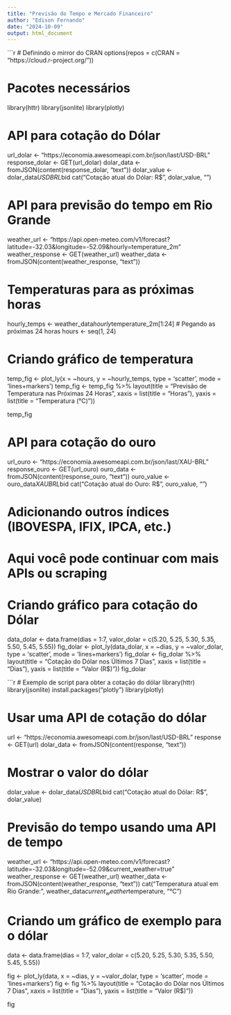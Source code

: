 ```yaml
---
title: "Previsão do Tempo e Mercado Financeiro"
author: "Edison Fernando"
date: "2024-10-09"
output: html_document
---
```


```r
# Definindo o mirror do CRAN
options(repos = c(CRAN = "https://cloud.r-project.org/"))








# Pacotes necessários
library(httr)
library(jsonlite)
library(plotly)

# API para cotação do Dólar
url_dolar <- "https://economia.awesomeapi.com.br/json/last/USD-BRL"
response_dolar <- GET(url_dolar)
dolar_data <- fromJSON(content(response_dolar, "text"))
dolar_value <- dolar_data$USDBRL$bid
cat("Cotação atual do Dólar: R$", dolar_value, "\n")

# API para previsão do tempo em Rio Grande
weather_url <- "https://api.open-meteo.com/v1/forecast?latitude=-32.03&longitude=-52.09&hourly=temperature_2m"
weather_response <- GET(weather_url)
weather_data <- fromJSON(content(weather_response, "text"))

# Temperaturas para as próximas horas
hourly_temps <- weather_data$hourly$temperature_2m[1:24]  # Pegando as próximas 24 horas
hours <- seq(1, 24)

# Criando gráfico de temperatura
temp_fig <- plot_ly(x = ~hours, y = ~hourly_temps, type = 'scatter', mode = 'lines+markers')
temp_fig <- temp_fig %>% layout(title = "Previsão de Temperatura nas Próximas 24 Horas",
                                xaxis = list(title = "Horas"),
                                yaxis = list(title = "Temperatura (°C)"))

temp_fig

# API para cotação do ouro
url_ouro <- "https://economia.awesomeapi.com.br/json/last/XAU-BRL"
response_ouro <- GET(url_ouro)
ouro_data <- fromJSON(content(response_ouro, "text"))
ouro_value <- ouro_data$XAUBRL$bid
cat("Cotação atual do Ouro: R$", ouro_value, "\n")

# Adicionando outros índices (IBOVESPA, IFIX, IPCA, etc.)
# Aqui você pode continuar com mais APIs ou scraping

# Criando gráfico para cotação do Dólar
data_dolar <- data.frame(dias = 1:7, valor_dolar = c(5.20, 5.25, 5.30, 5.35, 5.50, 5.45, 5.55))
fig_dolar <- plot_ly(data_dolar, x = ~dias, y = ~valor_dolar, type = 'scatter', mode = 'lines+markers')
fig_dolar <- fig_dolar %>% layout(title = "Cotação do Dólar nos Últimos 7 Dias",
                                  xaxis = list(title = "Dias"),
                                  yaxis = list(title = "Valor (R$)"))
fig_dolar









```r
# Exemplo de script para obter a cotação do dólar
library(httr)
library(jsonlite)
install.packages("plotly")
library(plotly)

# Usar uma API de cotação do dólar
url <- "https://economia.awesomeapi.com.br/json/last/USD-BRL"
response <- GET(url)
dolar_data <- fromJSON(content(response, "text"))

# Mostrar o valor do dólar
dolar_value <- dolar_data$USDBRL$bid
cat("Cotação atual do Dólar: R$", dolar_value)

# Previsão do tempo usando uma API de tempo
weather_url <- "https://api.open-meteo.com/v1/forecast?latitude=-32.03&longitude=-52.09&current_weather=true"
weather_response <- GET(weather_url)
weather_data <- fromJSON(content(weather_response, "text"))
cat("Temperatura atual em Rio Grande: ", weather_data$current_weather$temperature, "°C")



# Criando um gráfico de exemplo para o dólar
data <- data.frame(dias = 1:7, valor_dolar = c(5.20, 5.25, 5.30, 5.35, 5.50, 5.45, 5.55))

fig <- plot_ly(data, x = ~dias, y = ~valor_dolar, type = 'scatter', mode = 'lines+markers')
fig <- fig %>% layout(title = "Cotação do Dólar nos Últimos 7 Dias",
                      xaxis = list(title = "Dias"),
                      yaxis = list(title = "Valor (R$)"))

fig


